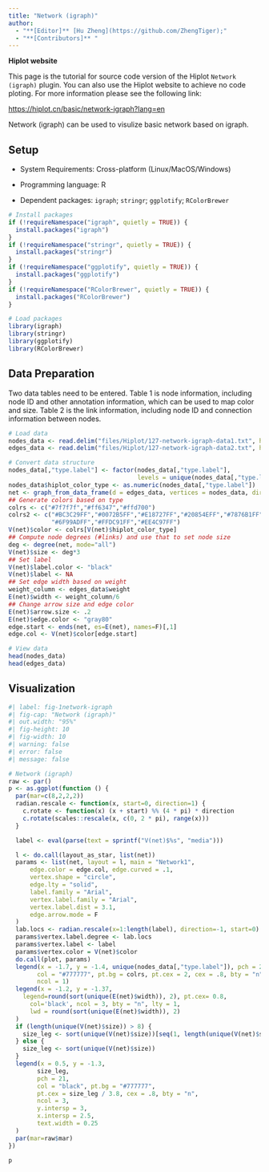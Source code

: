 ```yaml
---
title: "Network (igraph)"
author:
  - "**[Editor]** [Hu Zheng](https://github.com/ZhengTiger);"
  - "**[Contributors]** "
---
```


::: callout-note
**Hiplot website**

This page is the tutorial for source code version of the Hiplot `Network (igraph)` plugin. You can also use the Hiplot website to achieve no code ploting. For more information please see the following link:

<https://hiplot.cn/basic/network-igraph?lang=en>
:::

Network (igraph) can be used to visulize basic network based on igraph.

## Setup

-   System Requirements: Cross-platform (Linux/MacOS/Windows)

-   Programming language: R

-   Dependent packages: `igraph`; `stringr`; `ggplotify`; `RColorBrewer`

```r
# Install packages
if (!requireNamespace("igraph", quietly = TRUE)) {
  install.packages("igraph")
}
if (!requireNamespace("stringr", quietly = TRUE)) {
  install.packages("stringr")
}
if (!requireNamespace("ggplotify", quietly = TRUE)) {
  install.packages("ggplotify")
}
if (!requireNamespace("RColorBrewer", quietly = TRUE)) {
  install.packages("RColorBrewer")
}

# Load packages
library(igraph)
library(stringr)
library(ggplotify)
library(RColorBrewer)
```

## Data Preparation

Two data tables need to be entered. Table 1 is node information, including node ID and other annotation information, which can be used to map color and size. Table 2 is the link information, including node ID and connection information between nodes.

```r
# Load data
nodes_data <- read.delim("files/Hiplot/127-network-igraph-data1.txt", header = T)
edges_data <- read.delim("files/Hiplot/127-network-igraph-data2.txt", header = T)

# Convert data structure
nodes_data[,"type.label"] <- factor(nodes_data[,"type.label"], 
                                    levels = unique(nodes_data[,"type.label"]))
nodes_data$hiplot_color_type <- as.numeric(nodes_data[,"type.label"])
net <- graph_from_data_frame(d = edges_data, vertices = nodes_data, directed = T)
## Generate colors based on type
colrs <- c("#7f7f7f","#ff6347","#ffd700")
colrs2 <- c("#BC3C29FF","#0072B5FF","#E18727FF","#20854EFF","#7876B1FF",
            "#6F99ADFF","#FFDC91FF","#EE4C97FF")
V(net)$color <- colrs[V(net)$hiplot_color_type]
## Compute node degrees (#links) and use that to set node size
deg <- degree(net, mode="all")
V(net)$size <- deg*3
## Set label
V(net)$label.color <- "black"
V(net)$label <- NA
## Set edge width based on weight
weight_column <- edges_data$weight
E(net)$width <- weight_column/6
## Change arrow size and edge color
E(net)$arrow.size <- .2
E(net)$edge.color <- "gray80"
edge.start <- ends(net, es=E(net), names=F)[,1]
edge.col <- V(net)$color[edge.start]

# View data
head(nodes_data)
head(edges_data)
```

## Visualization

```r
#| label: fig-1network-igraph
#| fig-cap: "Network (igraph)"
#| out.width: "95%"
#| fig-height: 10
#| fig-width: 10
#| warning: false
#| error: false
#| message: false

# Network (igraph)
raw <- par()
p <- as.ggplot(function () {
  par(mar=c(8,2,2,2))
  radian.rescale <- function(x, start=0, direction=1) {
    c.rotate <- function(x) (x + start) %% (4 * pi) * direction
    c.rotate(scales::rescale(x, c(0, 2 * pi), range(x)))
  }

  label <- eval(parse(text = sprintf("V(net)$%s", "media")))

  l <- do.call(layout_as_star, list(net))
  params <- list(net, layout = l, main = "Network1",
      edge.color = edge.col, edge.curved = .1,
      vertex.shape = "circle",
      edge.lty = "solid",
      label.family = "Arial",
      vertex.label.family = "Arial",
      vertex.label.dist = 3.1,
      edge.arrow.mode = F
  )
  lab.locs <- radian.rescale(x=1:length(label), direction=-1, start=0)
  params$vertex.label.degree <- lab.locs
  params$vertex.label <- label
  params$vertex.color = V(net)$color
  do.call(plot, params)
  legend(x = -1.7, y = -1.4, unique(nodes_data[,"type.label"]), pch = 21,
        col = "#777777", pt.bg = colrs, pt.cex = 2, cex = .8, bty = "n",
        ncol = 1)
  legend(x = -1.2, y = -1.37,
    legend=round(sort(unique(E(net)$width)), 2), pt.cex= 0.8,
      col='black', ncol = 3, bty = "n", lty = 1,
      lwd = round(sort(unique(E(net)$width)), 2)
  )
  if (length(unique(V(net)$size)) > 8) {
    size_leg <- sort(unique(V(net)$size))[seq(1, length(unique(V(net)$size)), 2)]
  } else {
    size_leg <- sort(unique(V(net)$size))
  }
  legend(x = 0.5, y = -1.3,
        size_leg,
        pch = 21,
        col = "black", pt.bg = "#777777",
        pt.cex = size_leg / 3.8, cex = .8, bty = "n",
        ncol = 3,
        y.intersp = 3,
        x.intersp = 2.5,
        text.width = 0.25
  )
  par(mar=raw$mar)
})

p
```


